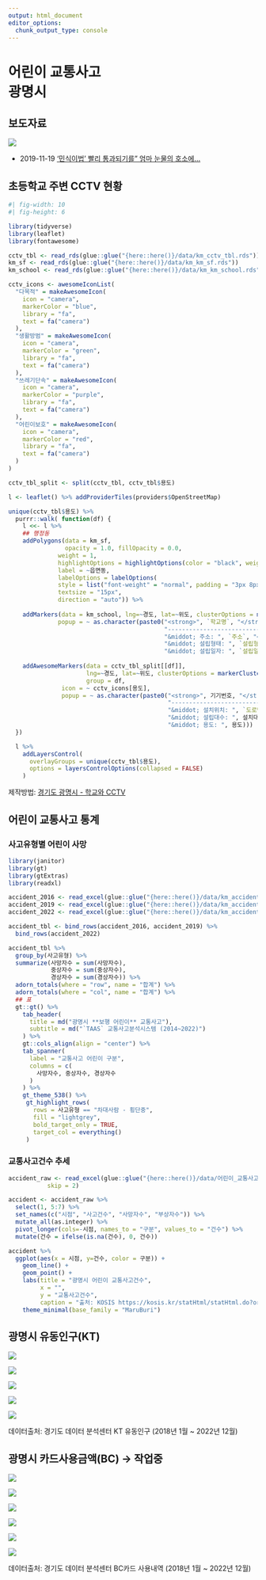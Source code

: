 ```yaml
---
output: html_document
editor_options: 
  chunk_output_type: console
---
```

# 어린이 교통사고 <br> 광명시

## 보도자료 {.smaller}


![](img/school_zone/20191119-hankook.jpg)

::: aside
- 2019-11-19 ['민식이법' 빨리 통과되기를" 엄마 눈물의 호소에...](https://www.hankookilbo.com/News/Read/201911190828371273)
:::

<!-- ## 보도자료 {.smaller} -->

<!-- ::: columns -->
<!-- ::: {.column width="40%"} -->

<!-- ::: r-stack -->
<!-- ![2023-05-23](img/school_zone/20230520_hani.jpg){.fragment fig-align="center" width="320" height="285"} -->

<!-- ::: fragment -->
<!-- ![2023-04-28](img/school_zone/20230428_kookje.jpg){.fragment width="320" height="285"} -->
<!-- ::: -->

<!-- ::: fragment -->
<!-- ![2021-03-19](img/school_zone/20210319-edaily.jpg){.fragment width="320" height="285"} -->
<!-- ::: -->

<!-- ::: fragment -->
<!-- ![2022-12-17](img/school_zone/2022-12-17-inews24.jpg){.fragment width="320" height="285"} -->
<!-- ::: -->

<!-- ::: fragment -->
<!-- ![2019-11-19](img/school_zone/20191119-hankook.jpg){.fragment width="320" height="285"} -->
<!-- ::: -->

<!-- ::: -->
<!-- ::: -->

<!-- ::: {.column width="60%"} -->
<!-- ## 뉴스 링크 -->

<!-- -   2023-05-23 [스쿨존 사고 왜 되풀이 되나요...막을 방법 있잖아요](https://www.hani.co.kr/arti/society/society_general/1092568.html) -->
<!-- -   2023-04-28 [초등학교 등굣길 덮친 1.8t 낙하물... 안전불감증이 낳은 인재](http://www.kookje.co.kr/news2011/asp/newsbody.asp?code=0300&key=20230428.99099009103) -->
<!-- -   2021-03-19 [등교하다 참변...같은 날 벌어진 '초등생 사망 사고'](https://www.edaily.co.kr/news/read?newsId=01348086628984960&mediaCodeNo=257) -->
<!-- -   2022-12-17 [강남 스쿨존 인근서 초등학생 버스에 치여 숨져](https://www.inews24.com/view/1549752) -->
<!-- -   2019-11-19 ['민식이법' 빨리 통과되기를" 엄마 눈물의 호소에...](https://www.hankookilbo.com/News/Read/201911190828371273) -->
<!-- ::: -->
<!-- ::: -->



## 초등학교 주변 CCTV 현황 {.smaller}

```r
#| fig-width: 10
#| fig-height: 6

library(tidyverse)
library(leaflet)
library(fontawesome)

cctv_tbl <- read_rds(glue::glue("{here::here()}/data/km_cctv_tbl.rds"))
km_sf <- read_rds(glue::glue("{here::here()}/data/km_km_sf.rds"))
km_school <- read_rds(glue::glue("{here::here()}/data/km_km_school.rds"))

cctv_icons <- awesomeIconList(
  "다목적" = makeAwesomeIcon(
    icon = "camera",
    markerColor = "blue",
    library = "fa",
    text = fa("camera")
  ),
  "생활방범" = makeAwesomeIcon(
    icon = "camera",
    markerColor = "green",
    library = "fa",
    text = fa("camera")
  ),
  "쓰레기단속" = makeAwesomeIcon(
    icon = "camera",
    markerColor = "purple",
    library = "fa",
    text = fa("camera")
  ),
  "어린이보호" = makeAwesomeIcon(
    icon = "camera",
    markerColor = "red",
    library = "fa",
    text = fa("camera")
  )
)

cctv_tbl_split <- split(cctv_tbl, cctv_tbl$용도)

l <- leaflet() %>% addProviderTiles(providers$OpenStreetMap)

unique(cctv_tbl$용도) %>%
  purrr::walk( function(df) {
    l <<- l %>%
    ## 행정동
    addPolygons(data = km_sf, 
                opacity = 1.0, fillOpacity = 0.0,
              weight = 1,
              highlightOptions = highlightOptions(color = "black", weight = 3,  bringToFront = TRUE),
              label = ~읍면동,
              labelOptions = labelOptions(
              style = list("font-weight" = "normal", padding = "3px 8px"),
              textsize = "15px",
              direction = "auto")) %>% 
      
    addMarkers(data = km_school, lng=~경도, lat=~위도, clusterOptions = markerClusterOptions(),
              popup = ~ as.character(paste0("<strong>", `학교명`, "</strong><br>",
                                            "--------------------------------<br>",
                                            "&middot; 주소: ", `주소`, "<br>",
                                            "&middot; 설립형태: ", `설립형태`, "<br>",
                                            "&middot; 설립일자: ", `설립일자`))) %>% 
  
    addAwesomeMarkers(data = cctv_tbl_split[[df]], 
                      lng=~경도, lat=~위도, clusterOptions = markerClusterOptions(),
                      group = df,
               icon = ~ cctv_icons[용도],
               popup = ~ as.character(paste0("<strong>", 기기번호, "</strong><br>",
                                             "--------------------------------<br>",
                                             "&middot; 설치위치: ", `도로명주소`, "<br>",
                                             "&middot; 설립대수: ", 설치대수, "<br>",
                                             "&middot; 용도: ", 용도)))
  })

  l %>%
    addLayersControl(
      overlayGroups = unique(cctv_tbl$용도),
      options = layersControlOptions(collapsed = FALSE)
    )

```

::: aside
제작방법: [경기도 광명시 - 학교와 CCTV](https://r2bit.com/map_challenge/km_school.html)
:::

## 어린이 교통사고 통계

:::{.panel-tabset}

### 사고유형별 어린이 사망

```r
library(janitor)
library(gt)
library(gtExtras)
library(readxl)

accident_2016 <- read_excel(glue::glue("{here::here()}/data/km_accident_2014_2016.xlsx"))
accident_2019 <- read_excel(glue::glue("{here::here()}/data/km_accident_2017_2019.xlsx"))
accident_2022 <- read_excel(glue::glue("{here::here()}/data/km_accident_2020_2022.xlsx"))

accident_tbl <- bind_rows(accident_2016, accident_2019) %>% 
  bind_rows(accident_2022)

accident_tbl %>% 
  group_by(사고유형) %>% 
  summarize(사망자수 = sum(사망자수),
            중상자수 = sum(중상자수),
            경상자수 = sum(경상자수)) %>% 
  adorn_totals(where = "row", name = "합계") %>% 
  adorn_totals(where = "col", name = "합계") %>% 
  ## 표 
  gt::gt() %>% 
    tab_header(
      title = md("광명시 **보행 어린이** 교통사고"),
      subtitle = md("`TAAS` 교통사고분석시스템 (2014~2022)")
    ) %>% 
    gt::cols_align(align = "center") %>% 
    tab_spanner(
      label = "교통사고 어린이 구분",
      columns = c(
        사망자수, 중상자수, 경상자수
      )
    ) %>% 
    gt_theme_538() %>% 
     gt_highlight_rows(
       rows = 사고유형 == "차대사람 - 횡단중",
       fill = "lightgrey",
       bold_target_only = TRUE,
       target_col = everything()
     )
```


### 교통사고건수 추세{.smaller}

```r

accident_raw <- read_excel(glue::glue("{here::here()}/data/어린이_교통사고건수_시도_시_군_구__20230624195028.xlsx"), sheet = "데이터",
           skip = 2)

accident <- accident_raw %>% 
  select(1, 5:7) %>% 
  set_names(c("시점", "사고건수", "사망자수", "부상자수")) %>% 
  mutate_all(as.integer) %>% 
  pivot_longer(cols=-시점, names_to = "구분", values_to = "건수") %>% 
  mutate(건수 = ifelse(is.na(건수), 0, 건수))

accident %>% 
  ggplot(aes(x = 시점, y=건수, color = 구분)) +
    geom_line() +
    geom_point() +
    labs(title = "광명시 어린이 교통사고건수",
         x = "",
         y = "교통사고건수",
         caption = "출처: KOSIS https://kosis.kr/statHtml/statHtml.do?orgId=101&tblId=DT_1YL202107") +
    theme_minimal(base_family = "MaruBuri")
```

:::


## 광명시 유동인구(KT) {.smaller}


:::{layout-nrow=2}

![](img/kwangmyung/광명시_월별_유동인구.png)

![](img/kwangmyung/광명시_월별_동별_유동인구.png)

![](img/kwangmyung/광명시_월별_동별_세대별_유동인구.png)

![](img/kwangmyung/광명시_월별_동별_성별_유동인구.png)

![](img/kwangmyung/광명시_소하2동_연도별_유동인구.png)

:::

::: aside
데이터출처: 경기도 데이터 분석센터 KT 유동인구 (2018년 1월 ~ 2022년 12월)
:::


## 광명시 카드사용금액(BC) &rarr; 작업중 {.smaller}


:::{layout-nrow=2}

![](img/kwangmyung/korea_block.png)

![](img/kwangmyung/gg_km_inset.png)

![](img/kwangmyung/km_cell_grid_gg.png)

![](img/kwangmyung/km_cell_point_gg.png)

![](img/kwangmyung/km_cell_block_point_gg.png)

![](img/kwangmyung/km_소하2동_gg_map.png)

:::


::: aside
데이터출처: 경기도 데이터 분석센터 BC카드 사용내역 (2018년 1월 ~ 2022년 12월)
:::




